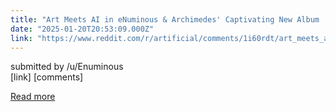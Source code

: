 ```yaml
---
title: "Art Meets AI in eNuminous & Archimedes' Captivating New Album 'Sing Like Robots'"
date: "2025-01-20T20:53:09.000Z"
link: "https://www.reddit.com/r/artificial/comments/1i60rdt/art_meets_ai_in_enuminous_archimedes_captivating/"
---
```


submitted by    /u/Enuminous  
 [link]   [comments]

[Read more](https://www.reddit.com/r/artificial/comments/1i60rdt/art_meets_ai_in_enuminous_archimedes_captivating/)
